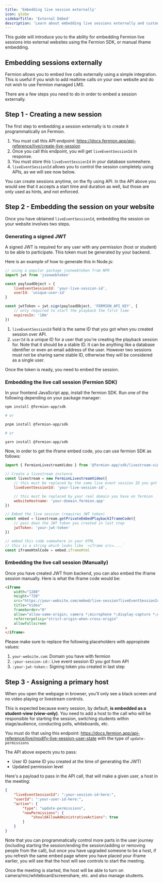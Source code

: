 ```yaml
---
title: 'Embedding live session externally'
icon: globe
sidebarTitle: 'External Embed'
description: 'Learn about embedding live sessions externally and customizing the look and feel for them'
---
```


This guide will introduce you to the ability for embedding Fermion live sessions into external websites using the Fermion SDK, or manual iframe embedding.

## Embedding sessions externally

Fermion allows you to embed live calls externally using a simple integration. This is useful if you wish to add realtime calls on your own website and do not wish to use Fermion managed LMS.

There are a few steps you need to do in order to embed a session externally.

## Step 1 - Creating a new session

The first step to embedding a session externally is to create it programmatically on Fermion.

1. You must call this API endpoint: https://docs.fermion.app/api-reference/live/create-live-session
2. Once you call this endpoint, you will get `liveEventSessionId` in response.
3. You must store this `liveEventSessionId` in your database somewhere.
4. `liveEventSessionId` allows you to control the session completely using APIs, as we will see now below.

<Tip>
	You can create sessions anytime, on the fly using API. In the API above you would see that it
	accepts a start time and duration as well, but those are only used as hints, and not enforced.
</Tip>

## Step 2 - Embedding the session on your website

Once you have obtained `liveEventSessionId`, embedding the session on your website involves two steps.

### Generating a signed JWT

A signed JWT is required for any user with any permission (host or student) to be able to participate. This token must be generated by your backend.

Here is an example of how to generate this in Node.js:

```js
// using a popular package jsonwebtoken from NPM
import jwt from 'jsonwebtoken'

const payloadObject = {
	liveEventSessionId: 'your-live-session-id',
	userId: 'unique-user-id'
}

const jwtToken = jwt.sign(payloadObject, 'FERMION_API_KEY', {
	// only required to start the playback the first time
	expiresIn: '10m'
})
```

1. `liveEventSessionId` field is the same ID that you got when you created session over API.
2. `userId` is a unique ID for a user that you're creating the playback session for. Note that it should be a stable ID. It can be anything like a database identifier or even an email address of the user. However two sessions must not be sharing same stable ID, otherwise they will be considered as a single user.

Once the token is ready, you need to embed the session.

### Embedding the live call session (Fermion SDK)

In your frontend JavaScript app, install the fermion SDK. Run one of the following depending on your package manager:

```bash
npm install @fermion-app/sdk

# or

pnpm install @fermion-app/sdk

# or

yarn install @fermion-app/sdk
```

Now, in order to get the iframe embed code, you can use fermion SDK as follows:

```js
import { FermionLivestreamVideo } from '@fermion-app/sdk/livestream-video'

// Create a livestream instance
const livestream = new FermionLivestreamVideo({
	// this must be replaced by the same live event session ID you got from API call
	liveEventSessionId: 'your-live-session-id',

	// this must be replaced by your real domain you have on fermion
	websiteHostname: 'your-domain.fermion.app'
})

// Embed the live session (requires JWT token)
const embed = livestream.getPrivateEmbedPlaybackIframeCode({
	// pass down the JWT token you created in last step
	jwtToken: 'your-jwt-token'
})

// embed this code somewhere in your HTML
// this is a string which looks like `<iframe src=....`
const iframeHtmlCode = embed.iframeHtml
```

### Embedding the live call session (Manually)

Once you have created JWT from backend, you can also embed the iframe session manually. Here is what the iframe code would be:

```html
<iframe
	width="1280"
	height="720"
	src="https://your-website.com/embed/live-session?liveEventSessionId=:your-session-id:&token=:your-jwt-token:"
	title="Video"
	frameborder="0"
	allow="allow-same-origin; camera *;microphone *;display-capture *;encrypted-media;"
	referrerpolicy="strict-origin-when-cross-origin"
	allowfullscreen
>
</iframe>
```

Please make sure to replace the following placeholders with appropirate values:

1. `your-website.com`: Domain you have with fermion
2. `:your-session-id:`: Live event session ID you got from API
3. `:your-jwt-token:`: Signing token you created in last step

## Step 3 - Assigning a primary host

When you open the webpage in browser, you'll only see a black screen and no video playing or livestream controls.

This is expected because every session, by default, **is embedded as a student-view (view-only)**. You need to add a host to the call who will be responsible for starting the session, switching students within stage/audience, conducting polls, whiteboards, etc.

You must do that using this endpoint: https://docs.fermion.app/api-reference/live/modify-live-session-user-state with the type of `update-permissions`

The API above expects you to pass:

-   User ID (same ID you created at the time of generating the JWT)
-   Updated permission level

Here's a payload to pass in the API call, that will make a given user, a host in the meeting:

```json
{
	"liveEventSessionId": ":your-session-id-here:",
	"userId": ":your-user-id-here:",
	"action": {
		"type": "update-permissions",
		"newPermissions": {
			"shouldAllowAdministrativeActions": true
		}
	}
}
```

Note that you can programmatically control more parts in the user journey (including starting the session/ending the session/adding or removing people from the call), but once you have upgraded someone to be a host, if you refresh the same embed page where you have placed your iframe earlier, you will see that the host will see controls to start the meeting.

Once the meeting is started, the host will be able to turn on camera/mic/whiteboard/screenshare, etc. and also manage students.

